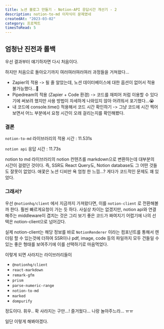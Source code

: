```yaml
---
title: 노션 블로그 만들기 - Notion-API 응답시간 개선기 - 2
description: notion-to-md 이자식이 문제였네
createdAt: "2023-03-02"
category: 프로젝트
timesToRead: 5
---
```

## 엄청난 진전과 롤백

우선 결과부터 얘기하자면 다시 처음이다.

하지만 처음으로 돌아오기까지 여러여러여러여러 과정들을 거쳐왔다…

- Zapier의 적용 -> 될 줄 알았는데, 노션 데이터베이스에 대한 옵션이 없어서 적용 불가능했다...🥲
- Pipedream의 적용 (Zapier + Code 환경) -> 코드를 재피어 처럼 이용할 수 있다기에 써보려 했지만 사용 방법이 자세하게 나와있지 않아 어려워서 포기했다...😭
- 내 코드에 console.time() 적용해서 코드 시간 확인하기 -> 그냥 코드에 시간 찍어보면서 어느 부분에서 요청 시간이 오래 걸리는지를 확인해봤다.

### 결론

`notion-to-md` 라이브러리의 적용 시간 : 11.531s

`notion api` 응답 시간 : 11.73s

notion to md 라이브러리의 notion 컨텐츠를 markdown으로 변환하는데 대부분의 시간이 걸렸던 것이다. 즉, SSR도 React Query도, Notion database도 그 어떤 것들도 잘못이 없었다. 애꿏은 노션 디비만 욕 엄청 한 느낌…? 게다가 코드적인 문제도 꽤 있었다.

### 그래서?

우선 `@notionhq/client` 에서 지금까지 가져왔다면, 이를 `notion-client` 로 전환해볼까 한다. 훨씬 빠르게요청이 가는 듯 하다. 사실상 차이는 없겠지만, notion api와 연결해주는 middleware이 겹치는 것은 그리 보기 좋은 코드가 짜여지기 어렵기에 나의 선택은 notion-client으로 넘어갔다.

실제 notion-client는 해당 정보를 바로 `NotionRenderer` 이라는 컴포넌트를 통해서 렌더링 할 수 있는것에 더하여 SSR이나 pdf, image, code 등의 파일까지 모두 건들일 수 있는 좋은 형태를 보여주기에 이를 선택하기로 마음먹었다.

이렇게 되면 사라지는 라이브러리들이

- `@notionhq/client`
- `react-markdown`
- `remark-gfm`
- `prism`
- `parse-numeric-range`
- `notion-to-md`
- `marked`
- `dompurify`

정도이다. 휘우.. 확 사라지는 구만…! 즐거웠다… 나랑 놀아주느라… ㅠㅠ

일단 이렇게 해봐야겠다.